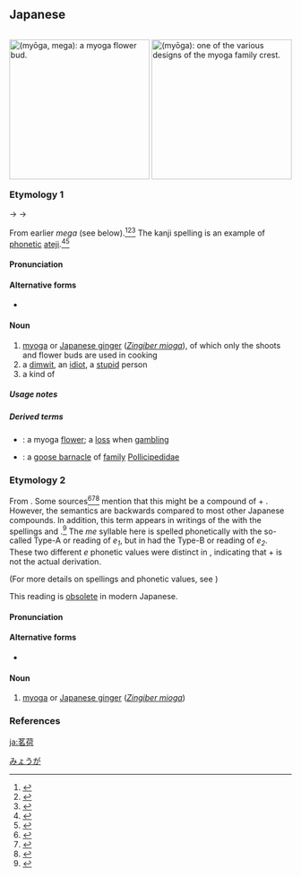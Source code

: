 ==Japanese==
<div style="float:right;">
{{wikipedia|lang=ja|ミョウガ|茗荷}}
{{wikipedia|Myoga}}
[[File:Mioga.jpg|thumb|250px|{{lang|ja|茗荷}} (''myōga'', ''mega''): a '''myoga''' flower bud.]]
[[File:Japanese_crest_daki_Myouga.svg|thumb|250px|{{lang|ja|茗荷}} (''myōga''): one of the various designs of the '''myoga [[family]] [[crest]]'''.]]
{{commonscat|Myōga mon (Japanese crests)}}
</div>

===Etymology 1===
{{ja-kanjitab|yomi=o|みょう|が}}
{{IPAchar|/mega/}} → {{IPAchar|/meuga/}} → {{IPAchar|/mjoːga/}}

From earlier ''mega'' (see below).<ref name="KDJ">{{R:Kokugo Dai Jiten}}</ref><ref name="DJR">{{R:Daijirin}}</ref><ref name="DJS">{{R:Daijisen}}</ref> The kanji spelling is an example of [[phonetic]] [[ateji]].<ref name="KDJ">{{R:Kokugo Dai Jiten}}</ref><ref name="DJS">{{R:Daijisen}}</ref>

====Pronunciation====
{{ja-pron|yomi=goon|みょうが|acc=0|acc_ref=DJR,NHK}}

====Alternative forms====
* {{ja-l|蘘荷}} {{qualifier|rare}}

====Noun====
{{ja-noun|みょうが|ミョウガ|hhira=めうが}}

# [[myoga]] or [[Japanese ginger]] (''[[Zingiber mioga]]''), of which only the shoots and flower buds are used in cooking
# a [[dimwit]], an [[idiot]], a [[stupid]] person {{qualifier|from a folk belief that excess consumption of myoga causes forgetfulness}}
# a kind of {{m|ja|家紋|tr=kamon||family crest}}

=====Usage notes=====
{{U:ja:biology|ミョウガ}}

=====Derived terms=====
{{der-top}}
* {{ja-r|茗荷の子|みょうが の こ}}: a myoga [[flower]]; a [[loss]] when [[gambling]]
* {{ja-r|茗荷貝|みょうががい}}: a [[goose barnacle]] of [[family]] [[Pollicipedidae]]
{{der-bottom}}

===Etymology 2===
{{ja-kanjitab|yomi=irr|め|が}}
From {{etyl|ojp|ja|sort=めが}}. Some sources<ref name="KDJ">{{R:Kokugo Dai Jiten}}</ref><ref name="DJR">{{R:Daijirin}}</ref><ref name="DJS">{{R:Daijisen}}</ref> mention that this might be a compound of {{m|ja|芽|tr=me||sprout}} + {{m|ja|香|tr=ka||fragrant}}. However, the semantics are backwards compared to most other Japanese compounds. In addition, this term appears in writings of the {{w|Nara period}} with the spellings {{m|ja|女}}{{m|ja|我}} and {{m|ja|売}}{{m|ja|我}}.<ref name="KDJ">{{R:Kokugo Dai Jiten}}</ref> The ''me'' syllable here is spelled phonetically with the so-called Type-A or {{m|ja|甲類|tr=kōrui}} reading of ''e<sub>1</sub>'', but {{m|ja|芽}} in {{etyl|ojp|-}} had the Type-B or {{m|ja|乙類|tr=otsurui}} reading of ''e<sub>2</sub>''. These two different ''e'' phonetic values were distinct in {{etyl|ojp|-}}, indicating that {{m|ja|芽|tr=me||sprout}} + {{m|ja|香|tr=ka||fragrant}} is not the actual derivation.

(For more details on {{etyl|ojp|-}} spellings and phonetic values, see {{pedia|Jōdai Tokushu Kanazukai}})

This reading is [[obsolete]] in modern Japanese.

====Pronunciation====
{{ja-pron|yomi=irr|めが}}

====Alternative forms====
* {{ja-l|蘘荷}} {{qualifier|rare}}

====Noun====
{{ja-noun|めが}}

# {{lb|ja|sort=めが|obsolete}} [[myoga]] or [[Japanese ginger]] (''[[Zingiber mioga]]'')

===References===
<references/>

[[Category:ja:Ginger family plants|みょうが]]

[[ja:茗荷]]